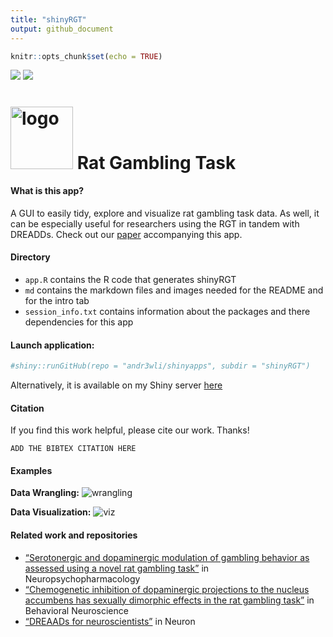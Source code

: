 ```yaml
---
title: "shinyRGT"
output: github_document
---
```


```r
knitr::opts_chunk$set(echo = TRUE)
```

<!-- badges: start -->
![](https://img.shields.io/badge/andr3wli-shinyRGT-green)
![](https://img.shields.io/twitter/url?style=social&url=https%3A%2F%2Ftwitter.com%2Fdrewroc6)
<!-- badges: end -->

<h1 id="logo"> <img width = "100" height = "100" src="md/rat.png" alt="logo"/> Rat Gambling Task</a> </h1>

#### What is this app?
A GUI to easily tidy, explore and visualize rat gambling task data. As well, it can be especially useful for researchers using the RGT in tandem with DREADDs. Check out our [paper]() accompanying this app. 

#### Directory
* `app.R` contains the R code that generates shinyRGT
* `md` contains the markdown files and images needed for the README and for the intro tab
* `session_info.txt` contains information about the packages and there dependencies for this app

#### Launch application:
```r
#shiny::runGitHub(repo = "andr3wli/shinyapps", subdir = "shinyRGT")
```

Alternatively, it is available on my Shiny server [here](https://andrewcli.shinyapps.io/shinyRGT/)

#### Citation
If you find this work helpful, please cite our work. Thanks!
```
ADD THE BIBTEX CITATION HERE
```

#### Examples

**Data Wrangling:**
![wrangling](md/wrangling.gif)

**Data Visualization:**
![viz](md/data_viz_rgt.png)


#### Related work and repositories

* ["Serotonergic and dopaminergic modulation of gambling behavior as assessed using a novel rat gambling task"](https://pubmed.ncbi.nlm.nih.gov/19536111/) in Neuropsychopharmacology
* ["Chemogenetic inhibition of dopaminergic projections to the nucleus accumbens has sexually dimorphic effects in the rat gambling task"](https://www.researchgate.net/profile/Tristan-Hynes/publication/342118840_Chemogenetic_inhibition_of_dopaminergic_projections_to_the_nucleus_accumbens_has_sexually_dimorphic_effects_in_the_rat_gambling_task/links/5efe3ed4299bf18816fcc825/Chemogenetic-inhibition-of-dopaminergic-projections-to-the-nucleus-accumbens-has-sexually-dimorphic-effects-in-the-rat-gambling-task.pdf) in Behavioral Neuroscience
* ["DREAADs for neuroscientists"](https://www.ncbi.nlm.nih.gov/pmc/articles/PMC4759656/) in Neuron
